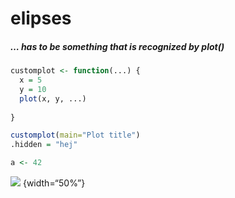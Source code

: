 # elipses

##### ... has to be something that is recognized by plot()
```r
customplot <- function(...) {
  x = 5
  y = 10
  plot(x, y, ...)
  
}

customplot(main="Plot title")
.hidden = "hej"
```

```r
a <- 42
```

![](https://www.r-project.org/Rlogo.png)
{width="50%"}


